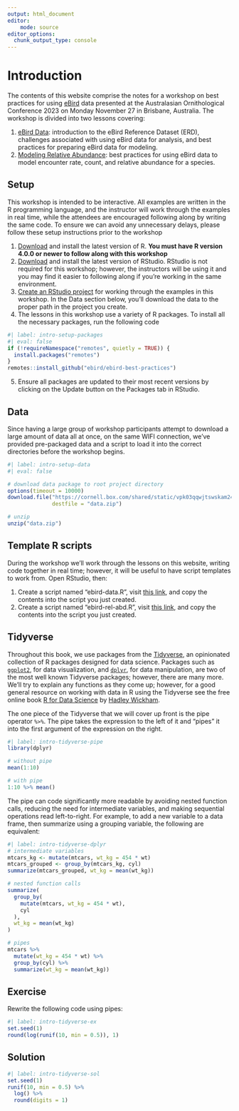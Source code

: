 ```yaml
---
output: html_document
editor:
    mode: source
editor_options: 
  chunk_output_type: console
---
```


# Introduction {.unnumbered}

The contents of this website comprise the notes for a workshop on best practices for using [eBird](https://ebird.org/home) data presented at the Australasian Ornithological Conference 2023 on Monday November 27 in Brisbane, Australia. The workshop is divided into two lessons covering:

1.  [eBird Data](ebird.qmd): introduction to the eBird Reference Dataset (ERD), challenges associated with using eBird data for analysis, and best practices for preparing eBird data for modeling.
2.  [Modeling Relative Abundance](abundance.qmd): best practices for using eBird data to model encounter rate, count, and relative abundance for a species.

## Setup {#sec-intro-setup}

This workshop is intended to be interactive. All examples are written in the R programming language, and the instructor will work through the examples in real time, while the attendees are encouraged following along by writing the same code. To ensure we can avoid any unnecessary delays, please follow these setup instructions prior to the workshop

1.  [Download](https://cloud.r-project.org/) and install the latest version of R. **You must have R version 4.0.0 or newer to follow along with this workshop**
2.  [Download](https://posit.co/download/rstudio-desktop/#download) and install the latest version of RStudio. RStudio is not required for this workshop; however, the instructors will be using it and you may find it easier to following along if you're working in the same environment.
3.  [Create an RStudio project](https://support.posit.co/hc/en-us/articles/200526207-Using-RStudio-Projects) for working through the examples in this workshop. In the Data section below, you'll download the data to the proper path in the project you create.
4.  The lessons in this workshop use a variety of R packages. To install all the necessary packages, run the following code

```r
#| label: intro-setup-packages
#| eval: false
if (!requireNamespace("remotes", quietly = TRUE)) {
  install.packages("remotes")
}
remotes::install_github("ebird/ebird-best-practices")
```

5.  Ensure all packages are updated to their most recent versions by clicking on the Update button on the Packages tab in RStudio.

## Data {#sec-intro-setup-data}

Since having a large group of workshop participants attempt to download a large amount of data all at once, on the same WIFI connection, we've provided pre-packaged data and a script to load it into the correct directories before the workshop begins.

```r
#| label: intro-setup-data
#| eval: false

# download data package to root project directory
options(timeout = 10000)
download.file("https://cornell.box.com/shared/static/vpk03qqwjtswskam246prd5h9am3lzt5.zip", 
              destfile = "data.zip")

# unzip
unzip("data.zip")
```

## Template R scripts

During the workshop we'll work through the lessons on this website, writing code together in real time; however, it will be useful to have script templates to work from. Open RStudio, then:

1. Create a script named "ebird-data.R", visit [this link](https://raw.githubusercontent.com/ebird/ebirdst-one-day-rel-abd-workshop/main/scripts/ebird-data.R), and copy the contents into the script you just created.
2. Create a script named "ebird-rel-abd.R", visit [this link](https://raw.githubusercontent.com/ebird/ebirdst-one-day-rel-abd-workshop/main/scripts/ebird-rel-abd.R), and copy the contents into the script you just created.


## Tidyverse {#sec-intro-tidyverse}

Throughout this book, we use packages from the [Tidyverse](https://www.tidyverse.org/), an opinionated collection of R packages designed for data science. Packages such as [`ggplot2`](https://ggplot2.tidyverse.org/), for data visualization, and [`dplyr`](https://dplyr.tidyverse.org/), for data manipulation, are two of the most well known Tidyverse packages; however, there are many more. We'll try to explain any functions as they come up; however, for a good general resource on working with data in R using the Tidyverse see the free online book [R for Data Science](https://r4ds.hadley.nz/) by [Hadley Wickham](https://hadley.nz/).

The one piece of the Tidyverse that we will cover up front is the pipe operator `%>%`. The pipe takes the expression to the left of it and "pipes" it into the first argument of the expression on the right.

```r
#| label: intro-tidyverse-pipe
library(dplyr)

# without pipe
mean(1:10)

# with pipe
1:10 %>% mean()
```

The pipe can code significantly more readable by avoiding nested function calls, reducing the need for intermediate variables, and making sequential operations read left-to-right. For example, to add a new variable to a data frame, then summarize using a grouping variable, the following are equivalent:

```r
#| label: intro-tidyverse-dplyr
# intermediate variables
mtcars_kg <- mutate(mtcars, wt_kg = 454 * wt)
mtcars_grouped <- group_by(mtcars_kg, cyl)
summarize(mtcars_grouped, wt_kg = mean(wt_kg))

# nested function calls
summarize(
  group_by(
    mutate(mtcars, wt_kg = 454 * wt),
    cyl
  ),
  wt_kg = mean(wt_kg)
)

# pipes
mtcars %>% 
  mutate(wt_kg = 454 * wt) %>% 
  group_by(cyl) %>% 
  summarize(wt_kg = mean(wt_kg))
```

::: {.callout-caution icon="false"}
## Exercise

Rewrite the following code using pipes:

```r
#| label: intro-tidyverse-ex
set.seed(1)
round(log(runif(10, min = 0.5)), 1)
```
:::

::: {.callout-note icon="false" collapse="true"}
## Solution

```r
#| label: intro-tidyverse-sol
set.seed(1)
runif(10, min = 0.5) %>% 
  log() %>% 
  round(digits = 1)
```
:::
